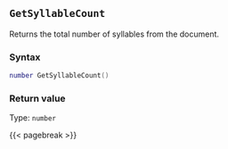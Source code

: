 ## `GetSyllableCount`

Returns the total number of syllables from the document.

### Syntax {-}

``` .lua
number GetSyllableCount()
```


### Return value {-}

Type: `number`


{{< pagebreak >}}